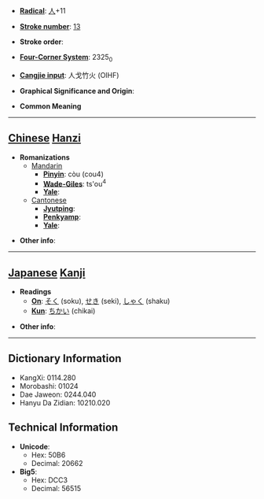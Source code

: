 * '''[[Wiktionary:Chinese radical index| Radical]]''': [[Wiktionary:Chinese radical index 人|人]]+11

* '''[[Wiktionary:Chinese total strokes index|Stroke number]]''': [[Wiktionary:Chinese total strokes index 13|13]]

* '''Stroke order''': 

* '''[[Wiktionary:Chinese four corner index|Four-Corner System]]''': 2325<sub>0</sub>

* '''[[Wiktionary:Chinese Cangjie index|Cangjie input]]''': 人戈竹火 (OIHF)

* '''Graphical Significance and Origin''': 

* '''Common Meaning'''

----

== [[Chinese]] [[Hanzi]] ==

* '''Romanizations'''
** [[Mandarin]]
*** '''[[Pinyin]]''': còu (cou4)
*** '''[[Wade-Giles]]''': ts'ou<sup>4</sup>
*** '''[[Yale]]''': 
**[[Cantonese]]
***'''[[Jyutping]]''':
***'''[[Penkyamp]]''': 
***'''[[Yale]]''': 

* '''Other info''': 

----

== [[Japanese]] [[Kanji]] ==

* '''Readings'''
** '''[[On]]''': [[そく]] (soku), [[せき]] (seki), [[しゃく]] (shaku)
** '''[[Kun]]''': [[ちかい]] (chikai)

* '''Other info''':  

----

== Dictionary Information ==

* KangXi: 0114.280
* Morobashi: 01024
* Dae Jaweon: 0244.040
* Hanyu Da Zidian: 10210.020

== Technical Information ==

* '''Unicode''':
** Hex: 50B6
** Decimal: 20662
* '''Big5''':
** Hex: DCC3
** Decimal: 56515
